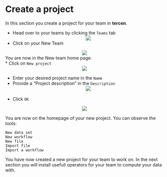 # Create a project
In this section you create a project for your team in __tercen__.

* Head over to your teams by clicking the `Teams` tab
<center><img src="images/Tut_clickonteams.png"></center>

* Click on your New Team

<center><img src="images/Project_team.png"></center>

You are now in the New team home page.\
* Click on `New project`
<center><img src="images/Project_newproject.png"></center>

* Enter your desired project name in the `Name`
* Provide a "Project description" in the `Description`
<center><img src="images/Project_nameproject.png"></center>
\
* Click `OK`

<center><img src="images/Project_made.png"></center>


You are now on the homepage of your new project.
You can observe the tools:


`New data set`  
    `New workflow`  
    `New file`  
    `Import file`  
    `Import a workflow`  

You have now created a new project for your team to work on. In the next section you will install usefull operators for your team to compute your data with.